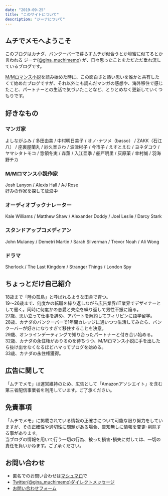 ```yaml
---
date: "2019-09-25"
title: "このサイトについて"
description: "ジーナについて"
---
```


## ムチでメモへようこそ

このブログはカナダ、バンクーバーで暮らすムチが似合うとか壇蜜に似てるとか言われる ジーナ([@gina_muchimemo](https://twitter.com/gina_muchimemo)) が、日々思ったことをただただ垂れ流しているブログです。

[M/Mロマンス小説](/category/mm/)を読み始めた時に、この面白さと熱い思いを誰かと共有したくて始めたブログですが、それ以外にも読んだマンガの感想や、海外移住で感じたこと、パートナーとの生活で気づいたことなど、とりとめなく更新していくつもりです。

## 好きなもの

### マンガ家

よしながふみ / 多田由美 / 中村明日美子 / オノ･ナツメ（basso） / ZAKK（石江八） / 座裏屋蘭丸 / 紗久楽さわ / 波津彬子 / 今市子 / えすとえむ / ヨネダコウ / ヤマシタトモコ / 惣領冬実 / 森薫 / 入江亜季 / 船戸明里 / 灰原薬 / 幸村誠 / 羽海野チカ

### M/Mロマンス小説作家

Josh Lanyon / Alexis Hall / AJ Rose  
好みの作家を探して放浪中

### オーディオブックナレーター

Kale Williams / Matthew Shaw / Alexander Doddy / Joel Leslie / Darcy Stark

### スタンドアップコメディアン

John Mulaney / Demetri Martin / Sarah Silverman / Trevor Noah / Ali Wong

### ドラマ

Sherlock / The Last Kingdom / Stranger Things / London Spy

## ちょっとだけ自己紹介

18歳まで「陸の孤島」と呼ばれるような田舎で育つ。  
19～26歳まで、何度かの転職を繰り返しながら広告業界/IT業界でデザイナーとして働く。同時に何度かの恋愛と失恋を繰り返して男性不振に陥る。  
27歳、思い立って仕事を辞め、アパートを解約してフィリピンに語学留学。  
28歳、カナダのバンクーバーで1年間カレッジに通いつつ生活してみたら、バンクーバーが好きになりすぎて移住することを決意。  
29歳、オンラインデーティングで知り合ったパートナーと付き合い始める。  
32歳、カナダの永住権がおりるのを待ちつつ、M/Mロマンス小説に手を出したら抜け出せなくなるほどハマってブログを始める。  
33歳、カナダの永住権獲得。

## 広告に関して

「ムチでメモ」は運営維持のため、広告として「Amazonアソシエイト」を含む第三者配信事業者を利用しています。ご了承ください。

## 免責事項

「ムチでメモ」に掲載されている情報の正確さについて可能な限り努力をしていますが、その正確性や適切性に問題がある場合、告知無しに情報を変更･削除する事があります。  
当ブログの情報を用いて行う一切の行為、被った損害･損失に対しては、一切の責任を負いかねます。ご了承ください。

## お問い合わせ

- 匿名でのお問い合わせは[マシュマロ](https://marshmallow-qa.com/gina_muchimemo?utm_medium=url_text&utm_source=promotion)で
- [Twitter(@gina_muchimemo)ダイレクトメッセージ](https://twitter.com/gina_muchimemo)
- [お問い合わせフォーム](/contact/)